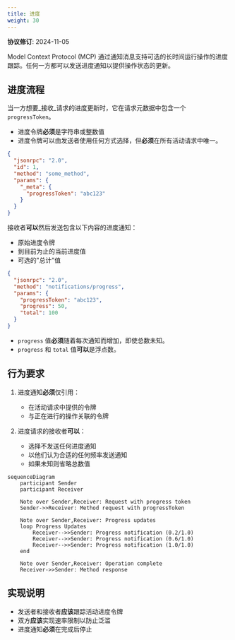 ```yaml
---
title: 进度
weight: 30
---
```


<Info>**协议修订**: 2024-11-05</Info>

Model Context Protocol (MCP) 通过通知消息支持可选的长时间运行操作的进度跟踪。任何一方都可以发送进度通知以提供操作状态的更新。

## 进度流程

当一方想要_接收_请求的进度更新时，它在请求元数据中包含一个 `progressToken`。

- 进度令牌**必须**是字符串或整数值
- 进度令牌可以由发送者使用任何方式选择，但**必须**在所有活动请求中唯一。

```json
{
  "jsonrpc": "2.0",
  "id": 1,
  "method": "some_method",
  "params": {
    "_meta": {
      "progressToken": "abc123"
    }
  }
}
```

接收者**可以**然后发送包含以下内容的进度通知：

- 原始进度令牌
- 到目前为止的当前进度值
- 可选的"总计"值

```json
{
  "jsonrpc": "2.0",
  "method": "notifications/progress",
  "params": {
    "progressToken": "abc123",
    "progress": 50,
    "total": 100
  }
}
```

- `progress` 值**必须**随着每次通知而增加，即使总数未知。
- `progress` 和 `total` 值**可以**是浮点数。

## 行为要求

1. 进度通知**必须**仅引用：
   - 在活动请求中提供的令牌
   - 与正在进行的操作关联的令牌

2. 进度请求的接收者**可以**：
   - 选择不发送任何进度通知
   - 以他们认为合适的任何频率发送通知
   - 如果未知则省略总数值

```mermaid
sequenceDiagram
    participant Sender
    participant Receiver

    Note over Sender,Receiver: Request with progress token
    Sender->>Receiver: Method request with progressToken

    Note over Sender,Receiver: Progress updates
    loop Progress Updates
        Receiver-->>Sender: Progress notification (0.2/1.0)
        Receiver-->>Sender: Progress notification (0.6/1.0)
        Receiver-->>Sender: Progress notification (1.0/1.0)
    end

    Note over Sender,Receiver: Operation complete
    Receiver->>Sender: Method response
```

## 实现说明

- 发送者和接收者**应该**跟踪活动进度令牌
- 双方**应该**实现速率限制以防止泛滥
- 进度通知**必须**在完成后停止
